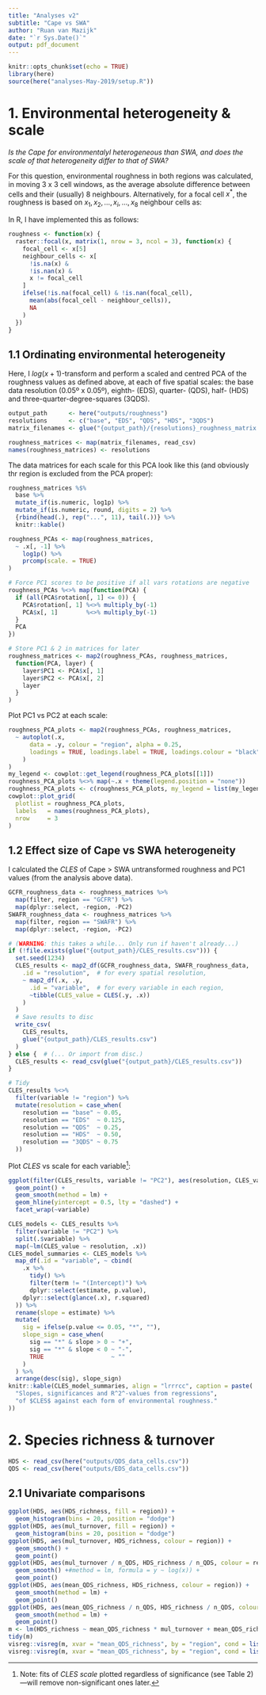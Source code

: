 ```yaml
---
title: "Analyses v2"
subtitle: "Cape vs SWA"
author: "Ruan van Mazijk"
date: "`r Sys.Date()`"
output: pdf_document
---
```


```r
knitr::opts_chunk$set(echo = TRUE)
library(here)
source(here("analyses-May-2019/setup.R"))
```


# 1. Environmental heterogeneity & scale

_Is the Cape for environmentalyl heterogeneous than SWA, and does the scale of that heterogeneity differ to that of SWA?_

For this question, environmental roughness in both regions was calculated, in moving 3 x 3 cell windows, as the average absolute difference between cells and their (usually) 8 neighbours. Alternatively, for a focal cell $x^*$, the roughness is based on $x_1, x_2, \dots, x_i, \dots, x_8$ neighbour cells as:

\begin{align*}
  Roughness(x^*) =
    f \left( \begin{matrix}
      x_1 & x_2 & x_3 \\
      x_4 & x^* & x_5 \\
      x_6 & x_7 & x_8
    \end{matrix} \right) =
    \frac{1}{n} \sum_{i=1}^n |x^* - x_i|
\end{align*}

In R, I have implemented this as follows:

```r
roughness <- function(x) {
  raster::focal(x, matrix(1, nrow = 3, ncol = 3), function(x) {
    focal_cell <- x[5]
    neighbour_cells <- x[
      !is.na(x) &
      !is.nan(x) &
      x != focal_cell
    ]
    ifelse(!is.na(focal_cell) & !is.nan(focal_cell),
      mean(abs(focal_cell - neighbour_cells)),
      NA
    )
  })
}
```

\clearpage

## 1.1 Ordinating environmental heterogeneity

Here, I $log(x+1)$-transform and perform a scaled and centred PCA of the roughness values as defined above, at each of five spatial scales: the base data resolution (0.05º x 0.05º), eighth- (EDS), quarter- (QDS), half- (HDS) and three-quarter-degree-squares (3QDS).

```r
output_path      <- here("outputs/roughness")
resolutions      <- c("base", "EDS", "QDS", "HDS", "3QDS")
matrix_filenames <- glue("{output_path}/{resolutions}_roughness_matrix.csv")

roughness_matrices <- map(matrix_filenames, read_csv)
names(roughness_matrices) <- resolutions
```

The data matrices for each scale for this PCA look like this (and obviously thr region is excluded from the PCA proper):

```r
roughness_matrices %$%
  base %>%
  mutate_if(is.numeric, log1p) %>%
  mutate_if(is.numeric, round, digits = 2) %>%
  {rbind(head(.), rep("...", 11), tail(.))} %>%
  knitr::kable()
```

```r
roughness_PCAs <- map(roughness_matrices,
  ~ .x[, -1] %>%
    log1p() %>%
    prcomp(scale. = TRUE)
)

# Force PC1 scores to be positive if all vars rotations are negative
roughness_PCAs %<>% map(function(PCA) {
  if (all(PCA$rotation[, 1] <= 0)) {
    PCA$rotation[, 1] %<>% multiply_by(-1)
    PCA$x[, 1]        %<>% multiply_by(-1)
  }
  PCA
})

# Store PC1 & 2 in matrices for later
roughness_matrices <- map2(roughness_PCAs, roughness_matrices,
  function(PCA, layer) {
    layer$PC1 <- PCA$x[, 1]
    layer$PC2 <- PCA$x[, 2]
    layer
  }
)
```

Plot PC1 vs PC2 at each scale:

```r
roughness_PCA_plots <- map2(roughness_PCAs, roughness_matrices,
  ~ autoplot(.x,
      data = .y, colour = "region", alpha = 0.25,
      loadings = TRUE, loadings.label = TRUE, loadings.colour = "black"
    )
)
my_legend <- cowplot::get_legend(roughness_PCA_plots[[1]])
roughness_PCA_plots %<>% map(~.x + theme(legend.position = "none"))
roughness_PCA_plots <- c(roughness_PCA_plots, my_legend = list(my_legend))
cowplot::plot_grid(
  plotlist = roughness_PCA_plots,
  labels   = names(roughness_PCA_plots),
  nrow     = 3
)
```

\clearpage

## 1.2 Effect size of Cape vs SWA heterogeneity

I calculated the $CLES$ of Cape > SWA untransformed roughness and PC1 values (from the analysis above data).

```r
GCFR_roughness_data <- roughness_matrices %>%
  map(filter, region == "GCFR") %>%
  map(dplyr::select, -region, -PC2)
SWAFR_roughness_data <- roughness_matrices %>%
  map(filter, region == "SWAFR") %>%
  map(dplyr::select, -region, -PC2)

# (WARNING: this takes a while... Only run if haven't already...)
if (!file.exists(glue("{output_path}/CLES_results.csv"))) {
  set.seed(1234)
  CLES_results <- map2_df(GCFR_roughness_data, SWAFR_roughness_data,
    .id = "resolution",  # for every spatial resolution,
    ~ map2_df(.x, .y,
      .id = "variable",  # for every variable in each region,
      ~tibble(CLES_value = CLES(.y, .x))
    )
  )
  # Save results to disc
  write_csv(
    CLES_results,
    glue("{output_path}/CLES_results.csv")
  )
} else {  # (... Or import from disc.)
  CLES_results <- read_csv(glue("{output_path}/CLES_results.csv"))
}

# Tidy
CLES_results %<>%
  filter(variable != "region") %>%
  mutate(resolution = case_when(
    resolution == "base" ~ 0.05,
    resolution == "EDS"  ~ 0.125,
    resolution == "QDS"  ~ 0.25,
    resolution == "HDS"  ~ 0.50,
    resolution == "3QDS" ~ 0.75
  ))
```

Plot $CLES$ vs scale for each variable^[Note: fits of $CLES ~ scale$ plotted regardless of significance (see Table 2)---will remove non-significant ones later.]:

```r
ggplot(filter(CLES_results, variable != "PC2"), aes(resolution, CLES_value)) +
  geom_point() +
  geom_smooth(method = lm) +
  geom_hline(yintercept = 0.5, lty = "dashed") +
  facet_wrap(~variable)
```

```r
CLES_models <- CLES_results %>%
  filter(variable != "PC2") %>%
  split(.$variable) %>%
  map(~lm(CLES_value ~ resolution, .x))
CLES_model_summaries <- CLES_models %>%
  map_df(.id = "variable", ~ cbind(
    .x %>% 
      tidy() %>% 
      filter(term != "(Intercept)") %>% 
      dplyr::select(estimate, p.value),
    dplyr::select(glance(.x), r.squared)
  )) %>%
  rename(slope = estimate) %>%
  mutate(
    sig = ifelse(p.value <= 0.05, "*", ""),
    slope_sign = case_when(
      sig == "*" & slope > 0 ~ "+",
      sig == "*" & slope < 0 ~ "-",
      TRUE                   ~ ""
    )
  ) %>%
  arrange(desc(sig), slope_sign)
knitr::kable(CLES_model_summaries, align = "lrrrcc", caption = paste(
  "Slopes, significances and R^2^-values from regressions",
  "of $CLES$ against each form of environmental roughness."
))
```

# 2. Species richness & turnover

```r
HDS <- read_csv(here("outputs/QDS_data_cells.csv"))
QDS <- read_csv(here("outputs/EDS_data_cells.csv"))
```

## 2.1 Univariate comparisons

```r
ggplot(HDS, aes(HDS_richness, fill = region)) +
  geom_histogram(bins = 20, position = "dodge")
ggplot(HDS, aes(mul_turnover, fill = region)) +
  geom_histogram(bins = 20, position = "dodge")
ggplot(HDS, aes(mul_turnover, HDS_richness, colour = region)) +
  geom_smooth() +
  geom_point()
ggplot(HDS, aes(mul_turnover / n_QDS, HDS_richness / n_QDS, colour = region)) +
  geom_smooth() +#method = lm, formula = y ~ log(x)) +
  geom_point()
ggplot(HDS, aes(mean_QDS_richness, HDS_richness, colour = region)) +
  geom_smooth(method = lm) +
  geom_point()
ggplot(HDS, aes(mean_QDS_richness / n_QDS, HDS_richness / n_QDS, colour = region)) +
  geom_smooth(method = lm) +
  geom_point()
m <- lm(HDS_richness ~ mean_QDS_richness * mul_turnover + mean_QDS_richness * region + mul_turnover * region, HDS)
tidy(m)
visreg::visreg(m, xvar = "mean_QDS_richness", by = "region", cond = list(mul_turnover = 0.5), overlay = TRUE)
visreg::visreg(m, xvar = "mean_QDS_richness", by = "region", cond = list(region = "SWAFR"), overlay = TRUE)
```
